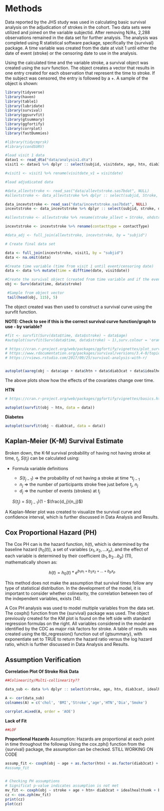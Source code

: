# Methods

Data reported by the JHS study was used in calculating basic survival analysis on the adjudication of strokes in the cohort. Two data sets were utilized and joined on the variable subjectid. After removing N/As, 2,288 observations remained in the data set for further analysis. The analysis was completed using R statistical software package, specifically the {survival} package. A time variable was created from the date at visit 1 until either the date of event (stroke) or the censoring date to use in the analysis. 

Using the calculated time and the variable stroke, a survival object was created using the surv function. The object creates a vector that results in one entry created for each observation that represent the time to stroke. If the subject was censored, the entry is followed by a +. A sample of the object is shown:


```r
library(tidyverse)
library(haven)
library(table1)
library(lubridate)
library(survival)
library(ggsurvfit)
library(gtsummary)
library(ggfortify)
library(corrplot)
library(fastDummies)

#library(tidycmprsk)
#library(condSURV)
```

```r

#load visit 1 data
datav1 <- read_dta("data/analysis1.dta")
visit1 <- datav1 %>% dplyr :: select(subjid, visitdate, age, htn, diab3cat, idealhealthsmk, bmi3cat, totchol3cat)

#visit1 <- visit1 %>% rename(visitdate_v1 = visitdate)

#load adjudicated data

#data_allevtstroke <- read_sas("data/allevtstroke.sas7bdat", NULL)
#allevtstroke <- data_allevtstroke %>% dplyr :: select(subjid, Stroke, OHDStroke, eventdate)

data_incevtstroke <- read_sas("data/incevtstroke.sas7bdat", NULL)
incevtstroke <- data_incevtstroke %>% dplyr :: select(subjid, stroke, date, contactType)

#allevtstroke <- allevtstroke %>% rename(stroke_allevt = Stroke, ohdstroke = OHDStroke)

incevtstroke <- incevtstroke %>% rename(contacttype = contactType)

#data_adj <- full_join(allevtstroke, incevtstroke, by = "subjid")

# Create final data set

data <- full_join(incevtstroke, visit1, by = "subjid")
data <- na.omit(data)

```



```r

#Create time variable (time from visit 1 until event/censoring date)
data <- data %>% mutate(time = difftime(date, visitdate))

#Create the survival object (created from time variable and if the event has taken place.)
obj <- Surv(data$time, data$stroke)
```

```r
 #Sample from object vector
 tail(head(obj, 115), 5)
```


The object created was then used  to construct a survival curve using the survfit function. 

**NOTE: Check to see if this is the correct survival curve function/graph to use - by variable?**



```r
#fit <- survfit(Surv(data$time, data$stroke) ~ data$age)
#autoplot(survfit(Surv(data$time, data$stroke) ~ 1),surv.colour = 'orange', censor.colour = 'red')

# https://cran.r-project.org/web/packages/ggfortify/vignettes/plot_surv.html
# https://www.rdocumentation.org/packages/survival/versions/3.4-0/topics/aareg
# https://rviews.rstudio.com/2017/09/25/survival-analysis-with-r/


autoplot(aareg(obj ~ data$age + data$htn + data$diab3cat + data$idealhealthsmk + data$bmi3cat + data$totchol3cat), xlab = c("Age", "HTN", "Diabeties", "Smoking", "BMI", "Cholesterol"))
```


The above plots show how the effects of the covariates change over time.


**HTN**
```r
# https://cran.r-project.org/web/packages/ggfortify/vignettes/basics.html

autoplot(survfit(obj ~ htn, data = data))
```

**Diabetes**
```r
autoplot(survfit(obj ~ diab3cat, data = data))

```




## Kaplan-Meier (K-M) Survival Estimate {.unnumbered}

Broken down, the K-M survival probability of having not having stroke at time, $t_j$, $S(t_j)$ can be calculated using: 

+ Formula variable definitions

  + $S(t_{j-1})$ => the probability of not having a stroke at time *$t_{j-1}$
  + $n_j$ => the number of participants stroke free just before $t_j$, $n_j$
  + $d_j$ => the number of events (strokes) at $t_j$
  
  $S(t_j)$ = $S(t_{j-1})$(1 - $\frac{d_j}{n_j}$)


A Kaplan-Meier plot was created to visualize the survival curve and confidence interval, which is further discussed in Data Analysis and Results.


## Cox Proportional Hazard (PH) {.unnumbered}

The Cox PH can is the hazard function, $h(t)$, which is determined by the baseline hazard ($h_0(t)$), a set of variables ($x_1, x_2, … x_p$), and the effect of each variable is determined by their coefficient ($b_1, b_2 … b_p$) (11), mathematically shown as:

$$
h(t) = h_0(t) * e^{b_1x_1 + b_2x_2 + … + b_px_p}
$$

This method does not make the assumption that survival times follow any type of statistical distribution. In the development of the model, it is important to consider whether colinearity, the correlation between two of the independent variables, exists (14). 

A Cox PH analysis was used to model multiple variables from the data set. The coxph() function from the {survival} package was used. The object previously created for the KM plot is found on the left side with standard regression formulas on the right. All variables considered in the model are identified by the CDC as major risk factors for stroke. A table of results was created using the tbl_regression() function out of {gtsummary}, with exponentiate set to TRUE to return the hazard ratio versus the log hazard ratio, which is further discussed in Data Analysis and Results.



## Assumption Verification {.unnumbered}

**Correlation Plot Of Stroke Risk Data**
```r
##Colinearity/Multi-collinearity?? 

data_sub <- data %>% dplyr :: select(stroke, age, htn, diab3cat, idealhealthsmk, bmi3cat, totchol3cat)

A <- cor(data_sub)
colnames(A) = c('chol', 'BMI','Stroke','age','HTN','Dia','Smoke')

corrplot.mixed(A, order = 'AOE')
```

**Lack of Fit**
```r
##LOF


```

**Proportional Hazards**
Assumption: Hazards are proportional at each point in time throughout the followup
Using the cox.zph() function from the {survival} package, the assumption can be checked.
STILL WORKING ON CODE

```r


assump_fit <- coxph(obj ~ age + as.factor(htn) + as.factor(diab3cat) + as.factor(idealhealthsmk) + as.factor(bmi3cat)+ as.factor(totchol3cat), data=data)
#assump_fit


# Checking PH assumptions
# Significat p-value indicates assumption is not met
mv_fit <- coxph(obj ~ stroke + age + htn+ diab3cat + idealhealthsmk + bmi3cat + totchol3cat, data = data)
cz <- cox.zph(mv_fit)
print(cz)
plot(cz)

```









